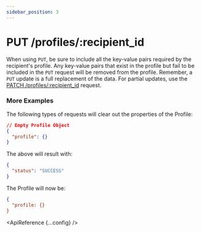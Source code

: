 ```yaml
---
sidebar_position: 3
---
```



# PUT /profiles/:recipient_id

When using `PUT`, be sure to include all the key-value pairs required by the recipient's profile. Any key-value pairs that exist in the profile but fail to be included in the `PUT` request will be removed from the profile. Remember, a `PUT` update is a full replacement of the data. For partial updates, use the [PATCH /profiles/:recipient_id](../../reference/profiles/patch.mdx) request.

### More Examples

The following types of requests will clear out the properties of the Profile:

```json title=JSON
// Empty Profile Object
{
  "profile": {}
}
```

The above will result with:

```json title=200
{
  "status": "SUCCESS"
}
```

The Profile will now be:

```json title=JSON
{
  "profile: {}
}
```

<ApiReference {...config} />
